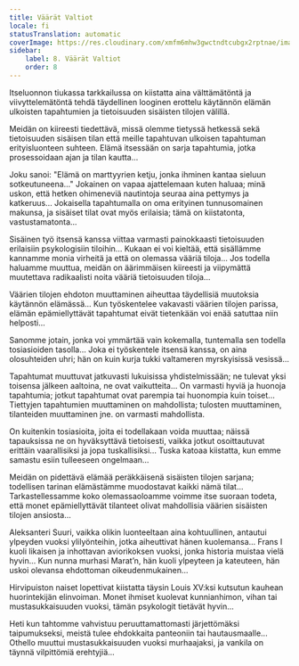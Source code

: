 ```yaml
---
title: Väärät Valtiot
locale: fi
statusTranslation: automatic
coverImage: https://res.cloudinary.com/xmfm6mhw3gwctndtcubgx2rptnae/image/upload/v1740468922/small_cover_tratado_de_psicologia_revolucionaria_a4c0dca4e0.webp
sidebar:
    label: 8. Väärät Valtiot
    order: 8
---
```

Itseluonnon tiukassa tarkkailussa on kiistatta aina välttämätöntä ja viivyttelemätöntä tehdä täydellinen looginen erottelu käytännön elämän ulkoisten tapahtumien ja tietoisuuden sisäisten tilojen välillä.

Meidän on kiireesti tiedettävä, missä olemme tietyssä hetkessä sekä tietoisuuden sisäisen tilan että meille tapahtuvan ulkoisen tapahtuman erityisluonteen suhteen. Elämä itsessään on sarja tapahtumia, jotka prosessoidaan ajan ja tilan kautta...

Joku sanoi: "Elämä on marttyyrien ketju, jonka ihminen kantaa sieluun sotkeutuneena..." Jokainen on vapaa ajattelemaan kuten haluaa; minä uskon, että hetken ohimeneviä nautintoja seuraa aina pettymys ja katkeruus... Jokaisella tapahtumalla on oma erityinen tunnusomainen makunsa, ja sisäiset tilat ovat myös erilaisia; tämä on kiistatonta, vastustamatonta...

Sisäinen työ itsensä kanssa viittaa varmasti painokkaasti tietoisuuden erilaisiin psykologisiin tiloihin... Kukaan ei voi kieltää, että sisällämme kannamme monia virheitä ja että on olemassa vääriä tiloja... Jos todella haluamme muuttua, meidän on äärimmäisen kiireesti ja viipymättä muutettava radikaalisti noita vääriä tietoisuuden tiloja...

Väärien tilojen ehdoton muuttaminen aiheuttaa täydellisiä muutoksia käytännön elämässä... Kun työskentelee vakavasti väärien tilojen parissa, elämän epämiellyttävät tapahtumat eivät tietenkään voi enää satuttaa niin helposti...

Sanomme jotain, jonka voi ymmärtää vain kokemalla, tuntemalla sen todella tosiasioiden tasolla... Joka ei työskentele itsensä kanssa, on aina olosuhteiden uhri; hän on kuin kurja tukki valtameren myrskyisissä vesissä...

Tapahtumat muuttuvat jatkuvasti lukuisissa yhdistelmissään; ne tulevat yksi toisensa jälkeen aaltoina, ne ovat vaikutteita... On varmasti hyviä ja huonoja tapahtumia; jotkut tapahtumat ovat parempia tai huonompia kuin toiset... Tiettyjen tapahtumien muuttaminen on mahdollista; tulosten muuttaminen, tilanteiden muuttaminen jne. on varmasti mahdollista.

On kuitenkin tosiasioita, joita ei todellakaan voida muuttaa; näissä tapauksissa ne on hyväksyttävä tietoisesti, vaikka jotkut osoittautuvat erittäin vaarallisiksi ja jopa tuskallisiksi... Tuska katoaa kiistatta, kun emme samastu esiin tulleeseen ongelmaan...

Meidän on pidettävä elämää peräkkäisenä sisäisten tilojen sarjana; todellisen tarinan elämästämme muodostavat kaikki nämä tilat... Tarkastellessamme koko olemassaoloamme voimme itse suoraan todeta, että monet epämiellyttävät tilanteet olivat mahdollisia väärien sisäisten tilojen ansiosta...

Aleksanteri Suuri, vaikka olikin luonteeltaan aina kohtuullinen, antautui ylpeyden vuoksi ylilyönteihin, jotka aiheuttivat hänen kuolemansa... Frans I kuoli likaisen ja inhottavan aviorikoksen vuoksi, jonka historia muistaa vielä hyvin... Kun nunna murhasi Marat’n, hän kuoli ylpeyteen ja kateuteen, hän uskoi olevansa ehdottoman oikeudenmukainen...

Hirvipuiston naiset lopettivat kiistatta täysin Louis XV:ksi kutsutun kauhean huorintekijän elinvoiman. Monet ihmiset kuolevat kunnianhimon, vihan tai mustasukkaisuuden vuoksi, tämän psykologit tietävät hyvin...

Heti kun tahtomme vahvistuu peruuttamattomasti järjettömäksi taipumukseksi, meistä tulee ehdokkaita panteoniin tai hautausmaalle... Othello muuttui mustasukkaisuuden vuoksi murhaajaksi, ja vankila on täynnä vilpittömiä erehtyjiä...


